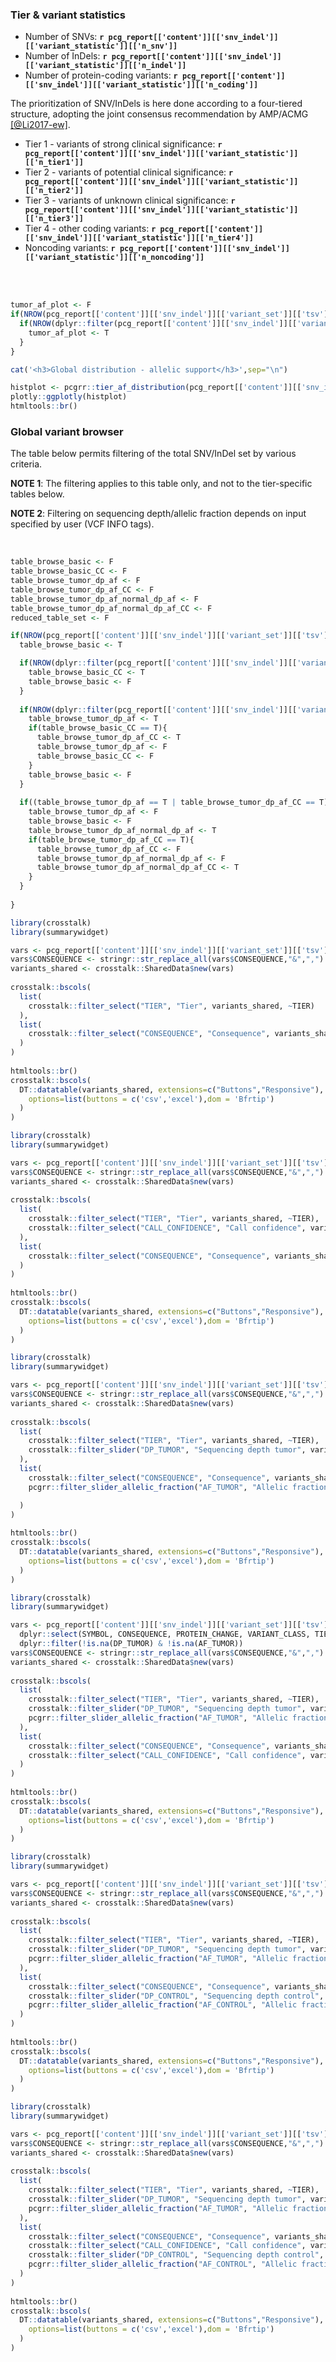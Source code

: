 ### Tier & variant statistics

* Number of SNVs: __`r pcg_report[['content']][['snv_indel']][['variant_statistic']][['n_snv']]`__
* Number of InDels: __`r pcg_report[['content']][['snv_indel']][['variant_statistic']][['n_indel']]`__
* Number of protein-coding variants: __`r pcg_report[['content']][['snv_indel']][['variant_statistic']][['n_coding']]`__

The prioritization of SNV/InDels is here done according to a four-tiered structure, adopting the joint consensus recommendation by AMP/ACMG [[@Li2017-ew]](https://www.ncbi.nlm.nih.gov/pubmed/27993330).

* Tier 1 - variants of strong clinical significance: __`r pcg_report[['content']][['snv_indel']][['variant_statistic']][['n_tier1']]`__
* Tier 2 - variants of potential clinical significance: __`r pcg_report[['content']][['snv_indel']][['variant_statistic']][['n_tier2']]`__
* Tier 3 - variants of unknown clinical significance: __`r pcg_report[['content']][['snv_indel']][['variant_statistic']][['n_tier3']]`__
* Tier 4 - other coding variants: __`r pcg_report[['content']][['snv_indel']][['variant_statistic']][['n_tier4']]`__
* Noncoding variants: __`r pcg_report[['content']][['snv_indel']][['variant_statistic']][['n_noncoding']]`__

<br><br>


```r
tumor_af_plot <- F
if(NROW(pcg_report[['content']][['snv_indel']][['variant_set']][['tsv']]) > 0){
  if(NROW(dplyr::filter(pcg_report[['content']][['snv_indel']][['variant_set']][['tsv']], !is.na(DP_TUMOR))) > 0 & NROW(dplyr::filter(pcg_report[['content']][['snv_indel']][['variant_set']][['tsv']], !is.na(AF_TUMOR))) > 0){
    tumor_af_plot <- T
  }
}
```


```r
cat('<h3>Global distribution - allelic support</h3>',sep="\n")
```



```r
histplot <- pcgrr::tier_af_distribution(pcg_report[['content']][['snv_indel']][['variant_set']][['tsv']])
plotly::ggplotly(histplot)
htmltools::br()
```


### Global variant browser

The table below permits filtering of the total SNV/InDel set by various criteria.

__NOTE 1__: The filtering applies to this table only, and not to the tier-specific tables below. 

__NOTE 2__: Filtering on sequencing depth/allelic fraction depends on input specified by user (VCF INFO tags). 

<br>


```r
table_browse_basic <- F
table_browse_basic_CC <- F
table_browse_tumor_dp_af <- F
table_browse_tumor_dp_af_CC <- F
table_browse_tumor_dp_af_normal_dp_af <- F
table_browse_tumor_dp_af_normal_dp_af_CC <- F
reduced_table_set <- F

if(NROW(pcg_report[['content']][['snv_indel']][['variant_set']][['tsv']]) > 0){
  table_browse_basic <- T

  if(NROW(dplyr::filter(pcg_report[['content']][['snv_indel']][['variant_set']][['tsv']], !is.na(CALL_CONFIDENCE))) > 0){
    table_browse_basic_CC <- T
    table_browse_basic <- F
  }
  
  if(NROW(dplyr::filter(pcg_report[['content']][['snv_indel']][['variant_set']][['tsv']], !is.na(DP_TUMOR))) > 0 & NROW(dplyr::filter(pcg_report[['content']][['snv_indel']][['variant_set']][['tsv']], !is.na(AF_TUMOR))) > 0){
    table_browse_tumor_dp_af <- T
    if(table_browse_basic_CC == T){
      table_browse_tumor_dp_af_CC <- T
      table_browse_tumor_dp_af <- F
      table_browse_basic_CC <- F
    }
    table_browse_basic <- F
  }
  
  if((table_browse_tumor_dp_af == T | table_browse_tumor_dp_af_CC == T) & NROW(dplyr::filter(pcg_report[['content']][['snv_indel']][['variant_set']][['tsv']], !is.na(DP_CONTROL))) > 0 & NROW(dplyr::filter(pcg_report[['content']][['snv_indel']][['variant_set']][['tsv']], !is.na(AF_CONTROL))) > 0){
    table_browse_tumor_dp_af <- F
    table_browse_basic <- F
    table_browse_tumor_dp_af_normal_dp_af <- T
    if(table_browse_tumor_dp_af_CC == T){
      table_browse_tumor_dp_af_CC <- F
      table_browse_tumor_dp_af_normal_dp_af <- F
      table_browse_tumor_dp_af_normal_dp_af_CC <- T
    }
  }
  
}


```


```r
library(crosstalk)
library(summarywidget)

vars <- pcg_report[['content']][['snv_indel']][['variant_set']][['tsv']] %>% dplyr::select(SYMBOL, CONSEQUENCE, PROTEIN_CHANGE, VARIANT_CLASS, TIER, GENOMIC_CHANGE, GENOME_VERSION, CALL_CONFIDENCE, DP_TUMOR, AF_TUMOR, DP_CONTROL, AF_CONTROL)
vars$CONSEQUENCE <- stringr::str_replace_all(vars$CONSEQUENCE,"&",",")
variants_shared <- crosstalk::SharedData$new(vars)
  
crosstalk::bscols(
  list(
    crosstalk::filter_select("TIER", "Tier", variants_shared, ~TIER)
  ),
  list(
    crosstalk::filter_select("CONSEQUENCE", "Consequence", variants_shared, ~CONSEQUENCE)
  )
)
  
htmltools::br()
crosstalk::bscols(
  DT::datatable(variants_shared, extensions=c("Buttons","Responsive"), width = "100%",
    options=list(buttons = c('csv','excel'),dom = 'Bfrtip')
  )
)

```


```r
library(crosstalk)
library(summarywidget)

vars <- pcg_report[['content']][['snv_indel']][['variant_set']][['tsv']] %>% dplyr::select(SYMBOL, CONSEQUENCE, PROTEIN_CHANGE, VARIANT_CLASS, TIER, GENOMIC_CHANGE, GENOME_VERSION, CALL_CONFIDENCE, DP_TUMOR, AF_TUMOR, DP_CONTROL, AF_CONTROL)
vars$CONSEQUENCE <- stringr::str_replace_all(vars$CONSEQUENCE,"&",",")
variants_shared <- crosstalk::SharedData$new(vars)
  
crosstalk::bscols(
  list(
    crosstalk::filter_select("TIER", "Tier", variants_shared, ~TIER),
    crosstalk::filter_select("CALL_CONFIDENCE", "Call confidence", variants_shared, ~CALL_CONFIDENCE)
  ),
  list(
    crosstalk::filter_select("CONSEQUENCE", "Consequence", variants_shared, ~CONSEQUENCE)
  )
)
  
htmltools::br()
crosstalk::bscols(
  DT::datatable(variants_shared, extensions=c("Buttons","Responsive"), width = "100%",
    options=list(buttons = c('csv','excel'),dom = 'Bfrtip')
  )
)

```



```r
library(crosstalk)
library(summarywidget)

vars <- pcg_report[['content']][['snv_indel']][['variant_set']][['tsv']] %>% dplyr::select(SYMBOL, CONSEQUENCE, PROTEIN_CHANGE, VARIANT_CLASS, TIER, GENOMIC_CHANGE, GENOME_VERSION, CALL_CONFIDENCE, DP_TUMOR, AF_TUMOR, DP_CONTROL, AF_CONTROL) %>% dplyr::filter(!is.na(DP_TUMOR) & !is.na(AF_TUMOR))
vars$CONSEQUENCE <- stringr::str_replace_all(vars$CONSEQUENCE,"&",",")
variants_shared <- crosstalk::SharedData$new(vars)
  
crosstalk::bscols(
  list(
    crosstalk::filter_select("TIER", "Tier", variants_shared, ~TIER),
    crosstalk::filter_slider("DP_TUMOR", "Sequencing depth tumor", variants_shared, ~DP_TUMOR, ticks = F, sep = F)
  ),
  list(
    crosstalk::filter_select("CONSEQUENCE", "Consequence", variants_shared, ~CONSEQUENCE),
    pcgrr::filter_slider_allelic_fraction("AF_TUMOR", "Allelic fraction tumor", variants_shared, ~AF_TUMOR, step=0.05, ticks = T, sep = F)

  )
)
  
htmltools::br()
crosstalk::bscols(
  DT::datatable(variants_shared, extensions=c("Buttons","Responsive"), width = "100%",
    options=list(buttons = c('csv','excel'),dom = 'Bfrtip')
  )
)

```


```r
library(crosstalk)
library(summarywidget)

vars <- pcg_report[['content']][['snv_indel']][['variant_set']][['tsv']] %>% 
  dplyr::select(SYMBOL, CONSEQUENCE, PROTEIN_CHANGE, VARIANT_CLASS, TIER, GENOMIC_CHANGE, GENOME_VERSION, CALL_CONFIDENCE, DP_TUMOR, AF_TUMOR, DP_CONTROL, AF_CONTROL) %>% 
  dplyr::filter(!is.na(DP_TUMOR) & !is.na(AF_TUMOR))
vars$CONSEQUENCE <- stringr::str_replace_all(vars$CONSEQUENCE,"&",",")
variants_shared <- crosstalk::SharedData$new(vars)
  
crosstalk::bscols(
  list(
    crosstalk::filter_select("TIER", "Tier", variants_shared, ~TIER),
    crosstalk::filter_slider("DP_TUMOR", "Sequencing depth tumor", variants_shared, ~DP_TUMOR, ticks = F, sep = F),
    pcgrr::filter_slider_allelic_fraction("AF_TUMOR", "Allelic fraction tumor", variants_shared, ~AF_TUMOR, step=0.05, ticks = T, sep = F)
  ),
  list(
    crosstalk::filter_select("CONSEQUENCE", "Consequence", variants_shared, ~CONSEQUENCE),
    crosstalk::filter_select("CALL_CONFIDENCE", "Call confidence", variants_shared, ~CALL_CONFIDENCE)
  )
)
  
htmltools::br()
crosstalk::bscols(
  DT::datatable(variants_shared, extensions=c("Buttons","Responsive"), width = "100%",
    options=list(buttons = c('csv','excel'),dom = 'Bfrtip')
  )
)

```



```r
library(crosstalk)
library(summarywidget)

vars <- pcg_report[['content']][['snv_indel']][['variant_set']][['tsv']] %>% dplyr::select(SYMBOL, CONSEQUENCE, PROTEIN_CHANGE, VARIANT_CLASS, TIER, GENOMIC_CHANGE, GENOME_VERSION, CALL_CONFIDENCE, DP_TUMOR, AF_TUMOR, DP_CONTROL, AF_CONTROL) %>% dplyr::filter(!is.na(DP_TUMOR) & !is.na(AF_TUMOR) & !is.na(AF_CONTROL) & !is.na(DP_CONTROL))
vars$CONSEQUENCE <- stringr::str_replace_all(vars$CONSEQUENCE,"&",",")
variants_shared <- crosstalk::SharedData$new(vars)
  
crosstalk::bscols(
  list(
    crosstalk::filter_select("TIER", "Tier", variants_shared, ~TIER),
    crosstalk::filter_slider("DP_TUMOR", "Sequencing depth tumor", variants_shared, ~DP_TUMOR, sep=F, ticks = F),
    pcgrr::filter_slider_allelic_fraction("AF_TUMOR", "Allelic fraction tumor", variants_shared, ~AF_TUMOR, step=0.05, sep=F, ticks = T)
  ),
  list(
    crosstalk::filter_select("CONSEQUENCE", "Consequence", variants_shared, ~CONSEQUENCE),
    crosstalk::filter_slider("DP_CONTROL", "Sequencing depth control", variants_shared, ~DP_CONTROL, sep=F, ticks = F),
    pcgrr::filter_slider_allelic_fraction("AF_CONTROL", "Allelic fraction control", variants_shared, ~AF_CONTROL, step=0.05, sep=F, ticks = T)
  )
)
  
htmltools::br()
crosstalk::bscols(
  DT::datatable(variants_shared, extensions=c("Buttons","Responsive"), width = "100%",
    options=list(buttons = c('csv','excel'),dom = 'Bfrtip')
  )
)

```


```r
library(crosstalk)
library(summarywidget)

vars <- pcg_report[['content']][['snv_indel']][['variant_set']][['tsv']] %>% dplyr::select(SYMBOL, CONSEQUENCE, PROTEIN_CHANGE, VARIANT_CLASS, TIER, GENOMIC_CHANGE, GENOME_VERSION, CALL_CONFIDENCE, DP_TUMOR, AF_TUMOR, DP_CONTROL, AF_CONTROL) %>% dplyr::filter(!is.na(DP_TUMOR) & !is.na(AF_TUMOR) & !is.na(AF_CONTROL) & !is.na(DP_CONTROL))
vars$CONSEQUENCE <- stringr::str_replace_all(vars$CONSEQUENCE,"&",",")
variants_shared <- crosstalk::SharedData$new(vars)
  
crosstalk::bscols(
  list(
    crosstalk::filter_select("TIER", "Tier", variants_shared, ~TIER),
    crosstalk::filter_slider("DP_TUMOR", "Sequencing depth tumor", variants_shared, ~DP_TUMOR, sep=F, ticks = F),
    pcgrr::filter_slider_allelic_fraction("AF_TUMOR", "Allelic fraction tumor", variants_shared, ~AF_TUMOR, step=0.05, sep=F, ticks = T)
  ),
  list(
    crosstalk::filter_select("CONSEQUENCE", "Consequence", variants_shared, ~CONSEQUENCE),
    crosstalk::filter_select("CALL_CONFIDENCE", "Call confidence", variants_shared, ~CALL_CONFIDENCE),
    crosstalk::filter_slider("DP_CONTROL", "Sequencing depth control", variants_shared, ~DP_CONTROL, sep=F, ticks = F),
    pcgrr::filter_slider_allelic_fraction("AF_CONTROL", "Allelic fraction control", variants_shared, ~AF_CONTROL, step=0.05, sep=F, ticks = T)
  )
)
  
htmltools::br()
crosstalk::bscols(
  DT::datatable(variants_shared, extensions=c("Buttons","Responsive"), width = "100%",
    options=list(buttons = c('csv','excel'),dom = 'Bfrtip')
  )
)

```

<br><br>
